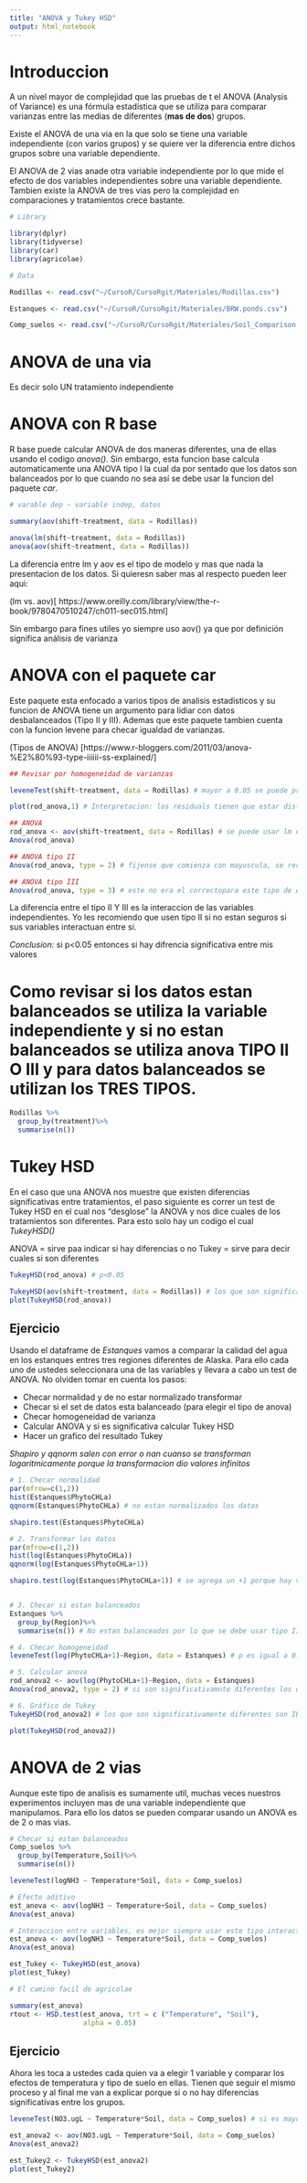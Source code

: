```yaml
---
title: "ANOVA y Tukey HSD"
output: html_notebook
---
```


# Introduccion

A un nivel mayor de complejidad que las pruebas de t el ANOVA (Analysis of Variance) es una fórmula estadística que se utiliza para comparar varianzas entre las medias de diferentes (__mas de dos__) grupos. 

Existe el ANOVA de una via en la que solo se tiene una variable independiente (con varios grupos) y se quiere ver la diferencia entre dichos grupos sobre una variable dependiente.

El ANOVA de 2 vias anade otra variable independiente por lo que mide el efecto de dos variables independientes sobre una variable dependiente. Tambien existe la ANOVA de tres vias pero la complejidad en comparaciones y tratamientos crece bastante.

```r
# Library

library(dplyr)
library(tidyverse)
library(car)
library(agricolae)

# Data

Rodillas <- read.csv("~/CursoR/CursoRgit/Materiales/Rodillas.csv")

Estanques <- read.csv("~/CursoR/CursoRgit/Materiales/BRW.ponds.csv")

Comp_suelos <- read.csv("~/CursoR/CursoRgit/Materiales/Soil_Comparison.csv")

```
# ANOVA de una via

Es decir solo UN tratamiento independiente

# ANOVA con R base

R base puede calcular ANOVA de dos maneras diferentes, una de ellas usando el codigo _anova()_. Sin embargo, esta funcion base calcula automaticamente una ANOVA tipo I la cual da por sentado que los datos son balanceados por lo que cuando no sea así se debe usar la funcion del paquete _car_.

```r
# varable dep ~ variable indep, datos

summary(aov(shift~treatment, data = Rodillas))

anova(lm(shift~treatment, data = Rodillas))
anova(aov(shift~treatment, data = Rodillas))
```
La diferencia entre lm y aov es el tipo de modelo y mas que nada la presentacion de los datos. Si quieresn saber mas al respecto pueden leer aqui:

(lm vs. aov)[ https://www.oreilly.com/library/view/the-r-book/9780470510247/ch011-sec015.html]

Sin embargo para fines utiles yo siempre uso aov() ya que por definición significa análisis de varianza

# ANOVA con el paquete car 

Este paquete esta enfocado a varios tipos de analisis estadisticos y su funcion de ANOVA tiene un argumento para lidiar con datos desbalanceados (Tipo II y III). Ademas que este paquete tambien cuenta con la funcion levene para checar igualdad de varianzas.

(Tipos de ANOVA) [https://www.r-bloggers.com/2011/03/anova-%E2%80%93-type-iiiiii-ss-explained/]

```r
## Revisar por homogeneidad de varianzas

leveneTest(shift~treatment, data = Rodillas) # mayor a 0.05 se puede proceder con anova y tukey # levene.test no sirve

plot(rod_anova,1) # Interpretacion: los residuals tienen que estar distribuidos de manera aleatoria y tienen varianza constante.Pero este casi no lo van a ocupar

## ANOVA
rod_anova <- aov(shift~treatment, data = Rodillas) # se puede usar lm o aov
Anova(rod_anova)

## ANOVA tipo II
Anova(rod_anova, type = 2) # fijense que comienza con mayuscula, se recomienda usar tipo 2 si los datos estan desbalanceados

## ANOVA tipo III
Anova(rod_anova, type = 3) # este no era el correctopara este tipo de datos
```

La diferencia entre el tipo II Y III es la interaccion de las variables independientes. Yo les recomiendo que usen tipo II si no estan seguros si sus variables interactuan entre si.

_Conclusion:_ si p<0.05 entonces si hay difrencia significativa entre mis valores

# Como revisar si los datos estan balanceados se utiliza la variable independiente y si no estan balanceados se utiliza anova TIPO II O III  y para datos balanceados se utilizan los TRES TIPOS.


```r
Rodillas %>%
  group_by(treatment)%>%
  summarise(n())
```


# Tukey HSD

En el caso que una ANOVA nos muestre que existen diferencias significativas entre tratamientos, el paso siguiente es correr un test de Tukey HSD en el cual nos "desglose" la ANOVA y nos dice cuales de los tratamientos son diferentes.
 Para esto solo hay un codigo el cual _TukeyHSD()_
 
 ANOVA = sirve paa indicar si hay diferencias o no
 Tukey = sirve para decir cuales si son diferentes
 
```r
TukeyHSD(rod_anova) # p<0.05

TukeyHSD(aov(shift~treatment, data = Rodillas)) # los que son significativamente diferentes son ojos con control y rodillas con ojos.
plot(TukeyHSD(rod_anova))

```
 
## Ejercicio 

Usando el dataframe de _Estanques_ vamos a comparar la calidad del agua en los estanques entres tres regiones diferentes de Alaska. Para ello cada uno de ustedes seleccionara una de las variables y llevara a cabo un test de ANOVA. No olviden tomar en cuenta los pasos:

* Checar normalidad y de no estar normalizado transformar
* Checar si el set de datos esta balanceado (para elegir el tipo de anova)
* Checar homogeneidad de varianza 
* Calcular ANOVA y si es significativa calcular Tukey HSD
* Hacer un grafico del resultado Tukey

_Shapiro y qqnorm salen con error o nan cuanso se transforman logaritmicamente porque la transformacion dio valores infinitos_

```r
# 1. Checar normalidad
par(mfrow=c(1,2))
hist(Estanques$PhytoCHLa)
qqnorm(Estanques$PhytoCHLa) # no estan normalizados los datos

shapiro.test(Estanques$PhytoCHLa)

# 2. Transformar los datos 
par(mfrow=c(1,2))
hist(log(Estanques$PhytoCHLa))
qqnorm(log(Estanques$PhytoCHLa+1))

shapiro.test(log(Estanques$PhytoCHLa+1)) # se agrega un +1 porque hay valores infinitos y no se pueden sacra log a numeros ceros y al agregar un +1 se esta sumando un 1 a todos los datos a nalizar


# 3. Checar si estan balanceados
Estanques %>%
  group_by(Region)%>%
  summarise(n()) # No estan balanceados por lo que se debe usar tipo II de anova

# 4. Checar homogeneidad
leveneTest(log(PhytoCHLa+1)~Region, data = Estanques) # p es igual a 0.03 por lo que si se podría usar anova y tukey a pesar de ser menor a 0.05

# 5. Calcular anova
rod_anova2 <- aov(log(PhytoCHLa+1)~Region, data = Estanques)
Anova(rod_anova2, type = 2) # si son significativamnte diferentes los datos de pHYTOCHLa entre las regiones

# 6. Gráfico de Tukey
TukeyHSD(rod_anova2) # los que son significativamente diferentes son IBP con BEO  y IBP con BRW

plot(TukeyHSD(rod_anova2))

```
# ANOVA de 2 vias

Aunque este tipo de analisis es sumamente util, muchas veces nuestros experimentos incluyen mas de una variable independiente que manipulamos. Para ello los datos se pueden comparar usando un ANOVA es de 2 o mas vias.

```r
# Checar si estan balanceados
Comp_suelos %>%
  group_by(Temperature,Soil)%>%
  summarise(n())

leveneTest(logNH3 ~ Temperature*Soil, data = Comp_suelos)

# Efecto aditivo
est_anova <- aov(logNH3 ~ Temperature+Soil, data = Comp_suelos)
Anova(est_anova)

# Interaccion entre variables, es mejor siempre usar este tipo interactivo
est_anova <- aov(logNH3 ~ Temperature*Soil, data = Comp_suelos)
Anova(est_anova)

est_Tukey <- TukeyHSD(est_anova)
plot(est_Tukey)

# El camino facil de agricolae

summary(est_anova)
rtout <- HSD.test(est_anova, trt = c ("Temperature", "Soil"),
                  alpha = 0.05)


```
## Ejercicio 

Ahora les toca a ustedes cada quien va a elegir 1 variable y comparar los efectos de temperatura y tipo de suelo en ellas. Tienen que seguir el mismo proceso y al final me van a explicar porque si o no hay diferencias significativas entre los grupos.

```r
leveneTest(NO3.ugL ~ Temperature*Soil, data = Comp_suelos) # si es mayor a 0.05

est_anova2 <- aov(NO3.ugL ~ Temperature*Soil, data = Comp_suelos)
Anova(est_anova2)

est_Tukey2 <- TukeyHSD(est_anova2)
plot(est_Tukey2)

```



